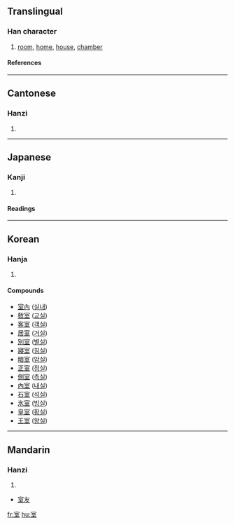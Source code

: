 ==Translingual==
===Han character===
{{Han char|rn=40|rad=宀|as=06|sn=9|four=3010<sub>4</sub>|canj=十一戈土 (JMIG)}}
# [[room]], [[home]], [[house]], [[chamber]]
====References====
{{Han ref|kx=0285.020|dkj=07136|dj=0563.040|hdz=20925.030|uh=5BA4|ud=23460|bh=ABC7|bd=43975}}
----
==Cantonese==
===Hanzi===
{{yue-hanzi|jyut=|y=sat1}}
# {{defn|Cantonese}}
----
==Japanese==
===Kanji===
{{ja-kanji|grade=2|rs=宀06}}
# {{defn|Japanese}} 
====Readings====
{{ja-readings|on=[[しつ]] (shitsu), [[しち]] (shichi)|kun=[[むろ]] (muro), [[へや]] (heya)}}
----
==Korean==
===Hanja===
{{ko-hanja|hangeul=실|rv=sil|mr=sil}}
# {{defn|Korean}}

====Compounds====
* [[室內]] ([[실내]]) 
* [[敎室]] ([[교실]])
* [[客室]] ([[객실]])
* [[居室]] ([[거실]])
* [[別室]] ([[별실]])
* [[寢室]] ([[침실]])
* [[暗室]] ([[암실]])
* [[正室]] ([[정실]])
* [[側室]] ([[측실]])
* [[內室]] ([[내실]])
* [[石室]] ([[석실]])
* [[氷室]] ([[빙실]])
* [[皇室]] ([[황실]])
* [[王室]] ([[왕실]])

----

==Mandarin==
===Hanzi===
{{cmn-hanzi|pin=[[shì]] ([[shi4]])|wg=shih<sup>4</sup>}}
# {{defn|Mandarin}}
* [[室友]]


[[fr:室]]
[[hu:室]]